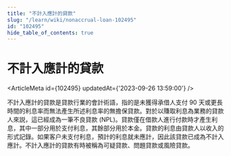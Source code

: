 ```yaml
---
title: "不計入應計的貸款"
slug: "/learn/wiki/nonaccrual-loan-102495"
id: "102495"
hide_table_of_contents: true
---
```



# 不計入應計的貸款

<ArticleMeta id={102495} updatedAt={'2023-09-26 13:59:00'} />
<div className='border-solid border-b border-t-0 my-4 border-[var(--ifm-color-gray-300)]' />

不計入應計的貸款是貸款行業的會計術語，指的是未獲得承借人支付 90 天或更長時間的利息率而無法產生所述利息率的無擔保貸款。對於以賺取利息為業務的貸款人來説，這已經成為一筆不良貸款 (NPL)。貸款僅在借款人進行付款時才產生利息，其中一部分用於支付利息，其餘部分用於本金。貸款的利息由貸款人以收入的形式記錄。如果客户未支付利息，預計的利息就未應計，因此該貸款已成為不計入應計。不計入應計的貸款有時被稱為可疑貸款、問題貸款或風險貸款。
